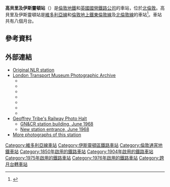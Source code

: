 {{expand|time=2016-02-29T16:50:50+00:00}}
{{TfL Translations}}
{{Infobox London station
| name          = 高貝里及伊斯靈頓<br />Highbury & Islington
| symbol        = underground
| symbol2       = overground
| symbol3       = rail
| image_name    = Highbury and Islington station MMB 29 378224 378202.jpg
| manager       = [[倫敦地鐵|倫敦地鐵]]<ref name="silverlink">{{cite web 
<!-- url was url=http://www.tfl.gov.uk/corporate/media/newscentre/archive/3736.aspx -->
<!-- then moved to year/month -->
| url=http://www.tfl.gov.uk/info-for/media/press-releases/2006/december/safety-boost-as-london-underground-to-take-control-of-11-silverlink-stations
| archiveurl=https://web.archive.org/web/20141213023532/http://www.tfl.gov.uk/info-for/media/press-releases/2006/december/safety-boost-as-london-underground-to-take-control-of-11-silverlink-stations
| archivedate=13 December 2014
| title=Safety boost as London Underground to take control of 11 Silverlink stations | publisher=[[Transport_for_London|Transport for London]]| date=5 December 2006| accessdate=19 February 2015}}</ref>
| fare_zone     = 2
| locale        = [[海布里|海布里]]及[[伊斯靈頓|伊斯靈頓]]
| borough       = [[伊斯靈頓區|伊斯靈頓區]]
| platforms     = 8
<!--| railexits0607 = {{pad|1em}} 4.809
| railexits0708 = {{decrease}} 4.751
| railexits0809 = {{decrease}} 4.173-->
| railexits0910 = {{increase}} 5.668
| railexits1011 = {{increase}} 7.625
| railexits1112 = {{increase}} 11.801
| railexits1213 = {{increase}} 14.700
| railexits1314 = {{increase}} 15.840
| railexits1415 = {{increase}} 19.976
<!--| railint0607   = {{pad|3em}} 0.079
| railint0708   = {{pad|2em}}{{increase}} 0.137
| railint0809   = {{pad|2em}}{{decrease}} 0.124-->
| railint0910   = {{pad|2em}}{{increase}} 0.174
| railint1011   = {{pad|2em}}{{increase}} 0.319
| railint1112   = {{pad|2em}}{{increase}} 1.963
| railint1213   = {{pad|2em}}{{decrease}} 1.766
| railint1314   = {{pad|2em}}{{increase}} 2.037
| railint1415   = {{pad|2em}}{{increase}} 2.893
<!--| tubeexits05 = {{increase}} 11.822
| tubeexits06   = {{increase}} 13.315
| tubeexits07   = {{increase}} 13.791
| tubeexits08   = {{decrease}} 13.730
| tubeexits09   = {{increase}} 14.327-->
| railcode      = HHY
| dft_category  = C2 (Great Northern platforms)<br>F1 (London Overground)
| access        = yes
| access_note   = (Overground platforms only)
| latitude      = 51.5458
| longitude     = -0.1050
}}
'''高貝里及伊斯靈頓站'''（{{lang-en|Highbury & Islington station}}）是[[倫敦地鐵|倫敦地鐵]]和[[英國國營鐵路公司|英國國營鐵路公司]]的車站，位於[[北倫敦|北倫敦]]。高貝里及伊斯靈頓站是[[維多利亞線|維多利亞線]]和[[倫敦地上鐵|倫敦地上鐵]][[東倫敦線|東倫敦線]]及[[北倫敦線|北倫敦線]]的車站<ref>{{Cite web|title = Home - Transport for London|url = http://www.tfl.gov.uk/gettingaround/stations/1000108.aspx|website = www.tfl.gov.uk|accessdate = 2015-12-02|archive-date = 2014-03-23|archive-url = https://web.archive.org/web/20140323160802/http://www.tfl.gov.uk/gettingaround/stations/1000108.aspx|dead-url = no}}</ref>。車站共有八個月台。

==參考資料==
{{Reflist}}

==外部連結==
{{Commons category|Highbury & Islington station}}
*[http://farm4.static.flickr.com/3011/2766618080_ceb25b2be9.jpg?v=0 Original NLR station] {{Wayback|url=http://farm4.static.flickr.com/3011/2766618080_ceb25b2be9.jpg?v=0 |date=20160303211338 }}
*[http://www.ltmcollection.org/photos/index.html London Transport Museum Photographic Archive] {{Wayback|url=http://www.ltmcollection.org/photos/index.html |date=20160303203920 }}
** {{ltmcollection|66/9887066.jpg|GN&CR station building, shortly after the Metropolitan Railway's absorption into the London Underground, 1933}}
**{{ltmcollection|67/9887067.jpg|Side entrance to GN&CR building on to Highbury Crescent, 1934}}
**{{ltmcollection|34/9861934.jpg|Ticket hall of GN&CR station, 1935}}
**{{ltmcollection|mv/i00002mv.jpg|Combined ticket hall, 1970}}
**{{ltmcollection|2x/i000022x.jpg|Northern City Line southbound platform, 1975}}
**{{ltmcollection|fb/i0000jfb.jpg|Combined ticket hall, 2005}}
**{{ltmcollection|fc/i0000jfc.jpg|Entrance to station (note remnant of original NLR building on left), 2005}}
*[https://web.archive.org/web/20160116205809/http://railway-photo-halt.fotopic.net/ Geoffrey Tribe's Railway Photo Halt]
**[http://railway-photo-halt.fotopic.net/p6063667.html GN&CR station building, June 1968]{{dead link|date=2018年1月 |bot=InternetArchiveBot |fix-attempted=yes }}
**[http://railway-photo-halt.fotopic.net/p6063668.html New station entrance, June 1968]{{dead link|date=2018年1月 |bot=InternetArchiveBot |fix-attempted=yes }}
*[http://tubephotos.dannycox.me.uk/stations/highburyAndIslington.html More photographs of this station] {{Wayback|url=http://tubephotos.dannycox.me.uk/stations/highburyAndIslington.html |date=20160403220459 }}

{{倫敦地鐵維多利亞線}}
{{倫敦地上鐵東倫敦線}}
{{倫敦地上鐵北倫敦線}}

{{DEFAULTSORT:Highbury & Islington station}}
[[Category:維多利亞線車站|Category:維多利亞線車站]]
[[Category:伊斯靈頓區鐵路車站|Category:伊斯靈頓區鐵路車站]]
[[Category:倫敦通宵地鐵車站|Category:倫敦通宵地鐵車站]]
[[Category:1850年啟用的鐵路車站|Category:1850年啟用的鐵路車站]]
[[Category:1904年啟用的鐵路車站|Category:1904年啟用的鐵路車站]]
[[Category:1975年啟用的鐵路車站|Category:1975年啟用的鐵路車站]]
[[Category:1976年啟用的鐵路車站|Category:1976年啟用的鐵路車站]]
[[Category:跨月台轉車站|Category:跨月台轉車站]]